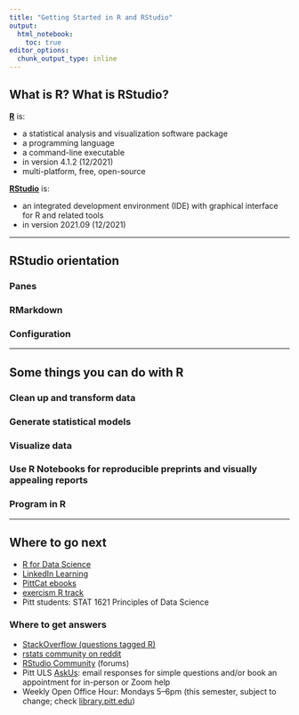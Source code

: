 ```yaml
---
title: "Getting Started in R and RStudio"
output: 
  html_notebook:
    toc: true
editor_options: 
  chunk_output_type: inline
---
```


## What is R? What is RStudio?

[**R**](https://www.r-project.org/) is:

-   a statistical analysis and visualization software package
-   a programming language
-   a command-line executable
-   in version 4.1.2 (12/2021)
-   multi-platform, free, open-source

[**RStudio**](https://www.rstudio.com/) is:

-   an integrated development environment (IDE) with graphical interface for R and related tools
-   in version 2021.09 (12/2021)

------------------------------------------------------------------------

## RStudio orientation

### Panes

### RMarkdown

### Configuration

------------------------------------------------------------------------

## Some things you can do with R

### Clean up and transform data

### Generate statistical models

### Visualize data

### Use R Notebooks for reproducible preprints and visually appealing reports

### Program in R

------------------------------------------------------------------------

## Where to go next

-   [R for Data Science](https://r4ds.had.co.nz/)
-   [LinkedIn Learning](https://www.technology.pitt.edu/services/ondemand-training-linkedin-learning)
-   [PittCat ebooks](https://pitt.primo.exlibrisgroup.com/discovery/search?query=any,contains,r%20statistics&tab=Everything&search_scope=MyInst_and_CI&vid=01PITT_INST:01PITT_INST&lang=en&offset=0)
-   [exercism R track](https://exercism.org/tracks/r)
-   Pitt students: STAT 1621 Principles of Data Science

### Where to get answers

-   [StackOverflow (questions tagged R)](https://stackoverflow.com/questions/tagged/r)
-   [rstats community on reddit](https://www.reddit.com/r/rstats/)
-   [RStudio Community](https://community.rstudio.com/) (forums)
-   Pitt ULS [AskUs](https://library.pitt.edu/ask-us): email responses for simple questions and/or book an appointment for in-person or Zoom help
-   Weekly Open Office Hour: Mondays 5--6pm (this semester, subject to change; check [library.pitt.edu](https://library.pitt.edu/))
